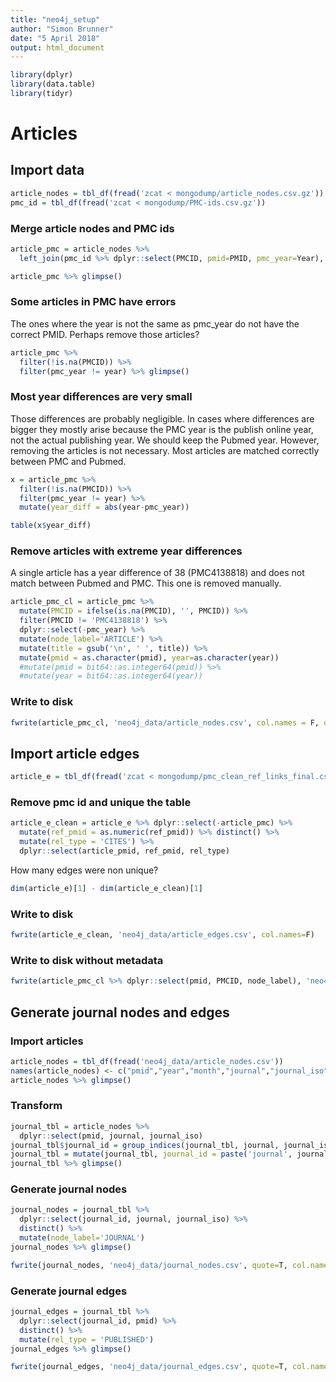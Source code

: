 ```yaml
---
title: "neo4j_setup"
author: "Simon Brunner"
date: "5 April 2018"
output: html_document
---
```


```r
library(dplyr)
library(data.table)
library(tidyr)
```

# Articles

## Import data
```r
article_nodes = tbl_df(fread('zcat < mongodump/article_nodes.csv.gz'))
pmc_id = tbl_df(fread('zcat < mongodump/PMC-ids.csv.gz'))
```

### Merge article nodes and PMC ids
```r
article_pmc = article_nodes %>%
  left_join(pmc_id %>% dplyr::select(PMCID, pmid=PMID, pmc_year=Year), by='pmid')

article_pmc %>% glimpse()
```

### Some articles in PMC have errors
The ones where the year is not the same as pmc_year do not have the correct PMID. Perhaps remove those articles?
```r
article_pmc %>% 
  filter(!is.na(PMCID)) %>%
  filter(pmc_year != year) %>% glimpse()
```

### Most year differences are very small
Those differences are probably negligible. 
In cases where differences are bigger they mostly arise because the PMC year is the publish online year, not the actual publishing year. We should keep the Pubmed year. However, removing the articles is not necessary. Most articles are matched correctly between PMC and Pubmed.
```r
x = article_pmc %>% 
  filter(!is.na(PMCID)) %>%
  filter(pmc_year != year) %>%
  mutate(year_diff = abs(year-pmc_year))

table(x$year_diff)
```

### Remove articles with extreme year differences
A single article has a year difference of 38 (PMC4138818) and does not match between Pubmed and PMC. This one is removed manually.
```r
article_pmc_cl = article_pmc %>%
  mutate(PMCID = ifelse(is.na(PMCID), '', PMCID)) %>% 
  filter(PMCID != 'PMC4138818') %>%
  dplyr::select(-pmc_year) %>%
  mutate(node_label='ARTICLE') %>%
  mutate(title = gsub('\n', ' ', title)) %>%
  mutate(pmid = as.character(pmid), year=as.character(year))
  #mutate(pmid = bit64::as.integer64(pmid)) %>%
  #mutate(year = bit64::as.integer64(year))
```

### Write to disk
```r
fwrite(article_pmc_cl, 'neo4j_data/article_nodes.csv', col.names = F, quote = T)
```

## Import article edges
```r
article_e = tbl_df(fread('zcat < mongodump/pmc_clean_ref_links_final.csv.gz'))
```

### Remove pmc id and unique the table
```r
article_e_clean = article_e %>% dplyr::select(-article_pmc) %>%
  mutate(ref_pmid = as.numeric(ref_pmid)) %>% distinct() %>%
  mutate(rel_type = 'CITES') %>%
  dplyr::select(article_pmid, ref_pmid, rel_type)
```

How many edges were non unique?
```r
dim(article_e)[1] - dim(article_e_clean)[1]
```

### Write to disk
```r
fwrite(article_e_clean, 'neo4j_data/article_edges.csv', col.names=F)
```

### Write to disk without metadata
```r
fwrite(article_pmc_cl %>% dplyr::select(pmid, PMCID, node_label), 'neo4j_data/article_nodes_nometa.csv', col.names = F, quote = T)
```

## Generate journal nodes and edges

### Import articles
```r
article_nodes = tbl_df(fread('neo4j_data/article_nodes.csv'))
names(article_nodes) <- c("pmid","year","month","journal","journal_iso","title","authors","PMCID","node_label")
article_nodes %>% glimpse()
```

### Transform
```r
journal_tbl = article_nodes %>%
  dplyr::select(pmid, journal, journal_iso)
journal_tbl$journal_id = group_indices(journal_tbl, journal, journal_iso)
journal_tbl = mutate(journal_tbl, journal_id = paste('journal', journal_id, sep='_'))
journal_tbl %>% glimpse()
```

### Generate journal nodes
```r
journal_nodes = journal_tbl %>%
  dplyr::select(journal_id, journal, journal_iso) %>%
  distinct() %>%
  mutate(node_label='JOURNAL')
journal_nodes %>% glimpse()

fwrite(journal_nodes, 'neo4j_data/journal_nodes.csv', quote=T, col.names=F)
```

### Generate journal edges
```r
journal_edges = journal_tbl %>%
  dplyr::select(journal_id, pmid) %>%
  distinct() %>%
  mutate(rel_type = 'PUBLISHED')
journal_edges %>% glimpse()

fwrite(journal_edges, 'neo4j_data/journal_edges.csv', quote=T, col.names=F)
```